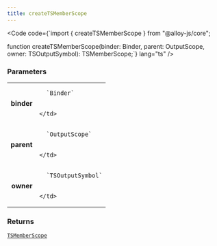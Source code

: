 ```yaml
---
title: createTSMemberScope
---
```







<Code code={`import { createTSMemberScope } from "@alloy-js/core";

function createTSMemberScope(binder: Binder, parent: OutputScope, owner: TSOutputSymbol): TSMemberScope;`} lang="ts" />

### Parameters

<table>
  <tr>
    <td style="text-align: right;font-weight: bold;">binder</td>
    <td>
    
      `Binder`
      
      
    </td>
  </tr>
  <tr>
    <td style="text-align: right;font-weight: bold;">parent</td>
    <td>
    
      `OutputScope`
      
      
    </td>
  </tr>
  <tr>
    <td style="text-align: right;font-weight: bold;">owner</td>
    <td>
    
      `TSOutputSymbol`
      
      
    </td>
  </tr>
</table>



### Returns

<code><a href="../../types/tsmemberscope/">TSMemberScope</a></code>









